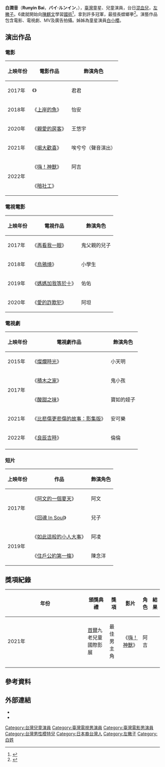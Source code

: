 {{藝人
| 姓名 = 白潤音
| 類型 = 男演員
| 圖片 = 
| 圖片尺寸 = 
| 圖片簡介 = 
| 英文名 = Runyin Bai
| 暱稱 = 潤潤、小潤
| 國籍 = {{ROC}}
| 出生日期 = {{birth date and age|2009|7|3}}
| 親屬 = [[白小櫻|白小櫻]]（姊姊）
| 職業 = [[演員|演員]]
| 語言 = [[國語|國語]]
| 代表作品 = [[上岸的魚|上岸的魚]]、[[親愛的房客|親愛的房客]]、[[嗨！神獸|嗨！神獸]]
| 經紀公司 = 廣瀨經紀
| 網站=  
| imdb = nm8771200
}}
'''白潤音'''（'''Runyin Bai'''，'''バイ·ルンイン'''，{{bd|2009年|7月3日}}），[[臺灣|臺灣]]童星、兒童演員，台日[[混血兒|混血兒]]，[[左撇子|左撇子]]。6歲就開始向[[陳麒文|陳麒文]]學習[[國術|國術]]<ref>{{Cite web |url=https://tw.news.yahoo.com/%E5%8F%B0%E7%81%A3%E7%AB%A5%E6%98%9F-%E9%9A%AA%E9%81%AD%E5%8A%A0%E6%8B%BF%E5%A4%A7%E9%81%A3%E8%BF%94-%E7%9B%B4%E5%88%B0%E7%99%BC%E7%94%9F%E9%80%99%E4%BB%B6%E4%BA%8B-130617812.html |title=「台灣童星」險遭加拿大遣返　直到發生這件事 |access-date=2017-09-08 |archive-date=2022-03-19 |archive-url=https://web.archive.org/web/20220319214731/https://tw.news.yahoo.com/%E5%8F%B0%E7%81%A3%E7%AB%A5%E6%98%9F-%E9%9A%AA%E9%81%AD%E5%8A%A0%E6%8B%BF%E5%A4%A7%E9%81%A3%E8%BF%94-%E7%9B%B4%E5%88%B0%E7%99%BC%E7%94%9F%E9%80%99%E4%BB%B6%E4%BA%8B-130617812.html |dead-url=no }}</ref>，拿到許多冠軍，最擅長螳螂拳<ref>{{Cite web |url=https://star.ettoday.net/news/1687633 |title=超可愛！10歲混血童星白潤音認了單戀　修杰楷「爸爸微笑」嘴角失守 |access-date=2020-10-13 |archive-date=2021-04-29 |archive-url=https://web.archive.org/web/20210429040958/https://star.ettoday.net/news/1687633 |dead-url=no }}</ref>。演藝作品包含電影、電視劇、MV及廣告拍攝。姊姊為童星演員[[白小櫻|白小櫻]]。

==演出作品==
===電影===
{| class="wikitable"
|-
! 上映年份!! 電影作品 !! 飾演角色
|-
|2017年 || 《{{link-en|龍先生|Mr. Long}}》 || 君君
|-
|2018年 || 《[[上岸的魚|上岸的魚]]》 || 怡安
|-
|2020年 || 《[[親愛的房客|親愛的房客]]》 || 王悠宇
|-
|2021年 || 《[[揭大歡喜|揭大歡喜]]》 || 唉兮兮（聲音演出）
|-
| rowspan="2" |2022年 || 《[[嗨！神獸|嗨！神獸]]》 || 阿吉
|-
| 《[[暗社工|暗社工]]》 || 
|}

===電視電影===
{| class="wikitable"
|-
! 上映年份!! 電視作品 !! 飾演角色
|-
|2017年 || 《[[再看我一眼|再看我一眼]]》 || 鬼父親的兒子
|-
|2018年 || 《[[烏鴉燒|烏鴉燒]]》 || 小學生
|-
|2019年 || 《[[媽媽加我等於十|媽媽加我等於十]]》 || 佑佑
|-
|2020年 || 《[[愛的詐欺犯|愛的詐欺犯]]》 || 阿坦
|}

===電視劇===
{| class="wikitable"
|-
! 上映年份!! 電視劇作品 !! 飾演角色
|-
|2015年 || 《[[燦爛時光_(電視劇)|燦爛時光]]》 || 小天明
|-
| rowspan="2" |2017年 || 《[[積木之家|積木之家]]》 || 鬼小孩
|-
| 《[[酸甜之味|酸甜之味]]》 || 寶如的姪子
|-
|2021年 || 《[[比悲傷更悲傷的故事：影集版|比悲傷更悲傷的故事：影集版]]》 || 安可樂
|-
|2022年 || 《[[良辰吉時|良辰吉時]]》 || 倫倫
|-
|}

===短片===
{| class="wikitable"
|-
! 上映年份!! 作品 !! 飾演角色
|-
| rowspan="2" |2017年 || 《[[阿文的一個夏天|阿文的一個夏天]]》 || 阿文
|-
| 《[[回魂_In_Soul|回魂 In Soul]]》 || 兒子
|-
| rowspan="2" |2019年 || 《[[如此這般的小人大事|如此這般的小人大事]]》 || 阿凌
|-
| 《[[住戶公約第一條|住戶公約第一條]]》 || 陳念洋
|}

== 獎項紀錄 ==
{| class="wikitable" width="90%"
|-align=center
! width="8%"|年份
! width="18%"|頒獎典禮
! width="20%"|獎項
! width="20%"|影片
! width="12%"|角色
! width="10%"|結果
|- align=center
| 2021年
| [[首爾|首爾]]九老兒童國際影展
| 最佳男主角
| 《[[嗨！神獸|嗨！神獸]]》
| 阿吉
| {{won}} 
|-
|}

==參考資料==
{{reflist}}

==外部連結==
*{{facebook}}
*{{instagram}}

[[Category:台灣兒童演員|Category:台灣兒童演員]]
[[Category:臺灣電視男演員|Category:臺灣電視男演員]]
[[Category:臺灣電影男演員|Category:臺灣電影男演員]]
[[Category:台灣男性模特兒|Category:台灣男性模特兒]]
[[Category:日本裔台灣人|Category:日本裔台灣人]]
[[Category:左撇子|Category:左撇子]]
[[Category:白姓|Category:白姓]]